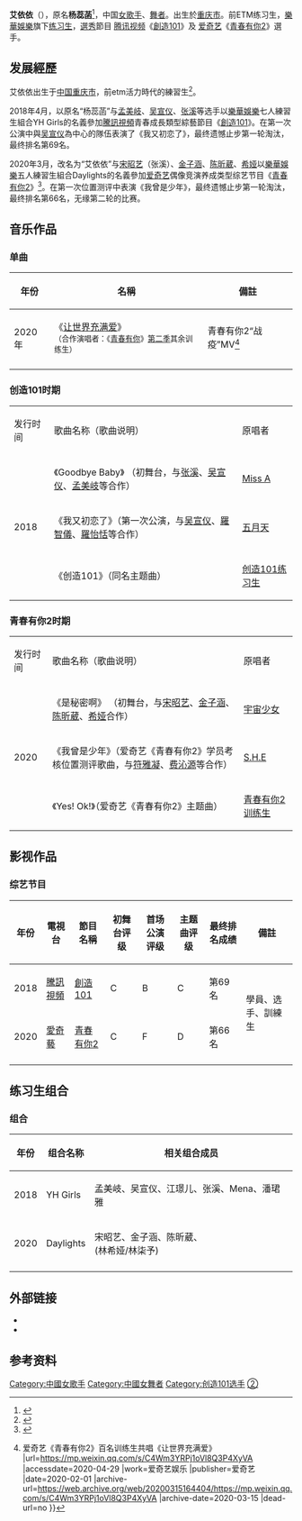 {{藝人
| 姓名     = 艾依依
| 類型     = 女藝人 
| 英文名   = Ree
| 綽號     = 
| 國籍     = {{PRC}}
| 民族     = [[漢族|漢族]]
| 本名 =  杨蕊菡
| 出生日期 = {{birth_date_and_age|1996|12|27}}
| 出生地點 = {{CHN}}[[重庆市|重庆市]]
| 職業     = [[歌手|歌手]]、[[舞者|舞者]]、[[练习生|练习生]]
| 語言     = [[普通话|普通话]]                                         
| 教育程度 = 
| 母校 =  
| 代表作   =  
| 活躍年代 = 2018至今
| 經紀公司 = [[樂華娛樂|樂華娛樂]]（2018-2020）
| 相关团体 = YH Girls、Daylights
}}
'''艾依依'''（{{bd|1996年|12月27日}}），原名'''杨蕊菡'''<ref>{{cite web|url=https://www.sohu.com/a/382237704_100248110|title=青春有你2艾依依宋昭艺原名叫什么 参加创造101时叫杨蕊菡张溪|website=搜狐 }}</ref>，中国[[女歌手|女歌手]]、[[舞者|舞者]]。出生於[[重庆市|重庆市]]。前ETM练习生，[[樂華娛樂|樂華娛樂]]旗下[[练习生|练习生]]，[[選秀|選秀]]節目 [[腾讯视频|腾讯视频]]《[[創造101|創造101]]》及 [[爱奇艺|爱奇艺]]《[[青春有你2|青春有你2]]》選手。

==发展經歷==
艾依依出生于[[中华人民共和国|中国]][[重庆市|重庆市]]，前etm活力時代的練習生<ref>{{cite web|title=etmskies|url=http://www.etmskies.com/xinxin.asp|website=etm|date=2016-08-10|accessdate=2021-02-17|6=|archive-date=2020-02-17|archive-url=https://web.archive.org/web/20200217220031/http://etmskies.com/xinxin.asp|dead-url=no}}</ref>。

2018年4月，以原名“杨蕊菡”与[[孟美岐|孟美岐]]、[[吴宣仪|吴宣仪]]、[[宋昭艺|张溪]]等选手以[[樂華娛樂|樂華娛樂]]七人練習生組合YH Girls的名義參加[[騰訊視頻|騰訊視頻]]青春成長類型綜藝節目《[[創造101|創造101]]》。在第一次公演中與[[吴宣仪|吴宣仪]]為中心的隊伍表演了《我又初恋了》，最终遗憾止步第一轮淘汰，最终排名第69名。

2020年3月，改名为“艾依依”与[[宋昭艺|宋昭艺]]（张溪）、[[金子涵|金子涵]]、[[陈昕葳|陈昕葳]]、[[林柒予|希娅]]以[[樂華娛樂|樂華娛樂]]五人練習生組合Daylights的名義參加[[爱奇艺|爱奇艺]]偶像竞演养成类型综艺节目《[[青春有你2|青春有你2]]》<ref>{{cite news |author=刘玮 |editor=佟娜 |title=《青春有你2》官宣109位训练生，蔡徐坤公布考核标准 |url=http://www.bjnews.com.cn/ent/2020/01/15/674889.html |accessdate=2020-03-24 |work=新京报 |date=2020-01-15 |archive-url=https://web.archive.org/web/20200315164225/http://www.bjnews.com.cn/ent/2020/01/15/674889.html |archive-date=2020-03-15 |dead-url=no }}</ref>。在第一次位置测评中表演《我曾是少年》，最终遗憾止步第一轮淘汰，最终排名第66名，无缘第二轮的比赛。

==音乐作品==
=== 单曲 ===
{| class="wikitable" style="text-align:center;"
|-
! 年份
! 名稱 
! 備註 
|-
|rowspan=2|2020年
|《[[让世界充满爱|让世界充满爱]]》<br><small>（合作演唱者：《[[青春有你|青春有你]]》[[青春有你_(第二季)|第二季]]其余训练生）</small>
|青春有你2“战疫”MV<ref>{{cite news |title=抗击疫情和TA一起行动 {{!}} 爱奇艺《青春有你2》百名训练生共唱《让世界充满爱》 |url=https://mp.weixin.qq.com/s/C4Wm3YRPj1oVl8Q3P4XyVA |accessdate=2020-04-29 |work=爱奇艺娱乐 |publisher=爱奇艺 |date=2020-02-01 |archive-url=https://web.archive.org/web/20200315164404/https://mp.weixin.qq.com/s/C4Wm3YRPj1oVl8Q3P4XyVA |archive-date=2020-03-15 |dead-url=no }}</ref>
|-
|}

=== 创造101时期 ===
{|class="wikitable"style=text-align:center;font-size:97%
|-style=background:pink;font-weight:bold
|发行时间 || 歌曲名称（歌曲说明）|| 原唱者 
|-
| rowspan="7"|2018
| 《Goodbye Baby》 （初舞台，与[[宋昭艺|张溪]]、[[吴宣仪|吴宣仪]]、[[孟美岐|孟美岐]]等合作）
| [[Miss_A|Miss A]]
|-
|《我又初恋了》（第一次公演，与[[吴宣仪|吴宣仪]]、[[羅智儀|羅智儀]]、[[羅怡恬|羅怡恬]]等合作）
| [[五月天|五月天]]
|-
| 《创造101》（同名主题曲）
| [[创造101|创造101练习生]]
|}

=== 青春有你2时期 ===
{|class="wikitable"style=text-align:center;font-size:97%
|-style=background:pink;font-weight:bold
|发行时间 || 歌曲名称（歌曲说明）|| 原唱者 
|-
| rowspan="7"|2020
| 《是秘密啊》 （初舞台，与[[宋昭艺|宋昭艺]]、[[金子涵|金子涵]]、[[陈昕葳|陈昕葳]]、[[林柒予|希娅]]合作）
| [[宇宙少女|宇宙少女]]
|-
|《我曾是少年》（爱奇艺《青春有你2》学员考核位置测评歌曲，与[[符雅凝|符雅凝]]、[[费沁源|费沁源]]等合作）
| [[S.H.E|S.H.E]]
|-
| 《Yes! Ok!》（爱奇艺《青春有你2》主题曲）
| [[青春有你_(第二季)|青春有你2训练生]]
|}

==影视作品==
===综艺节目===
{| class="wikitable" style="text-align:center;"
|-
!年份!!電視台!!節目名稱!!初舞台评级!!首场公演评级!!主题曲评级!!最终排名成绩!!備註
|-
|2018
|[[騰訊視頻|騰訊視頻]]
|[[創造101|創造101]]
|C
|B
|C
|第69名
|rowspan=2|學員、选手、訓練生
|-
|2020
|[[愛奇藝|愛奇藝]]
|[[青春有你2|青春有你2]]
|C
|F
|D
|第66名
|-
|}

==练习生组合==
===组合===
{| class="wikitable" style="text-align:center;"
|-
!年份!!组合名称!!相关组合成员
|-
|2018
|YH Girls
|孟美岐、吴宣仪、江璟儿、张溪、Mena、潘珺雅
|-
|2020
|Daylights
|宋昭艺、金子涵、陈昕葳、<br>(林希娅/林柒予)
|-
|}

==外部链接==
*{{sinaweibo|6825720632}}
*{{sinaweibo|6516237340}}
== 参考资料 ==
{{reflist|2}}

{{青春有你 (第二季)}}
{{创造101}}

[[Category:中國女歌手|Category:中國女歌手]]
[[Category:中國女舞者|Category:中國女舞者]]
[[Category:创造101选手|Category:创造101选手]]
[[Category:青春有你第二季选手|②]]